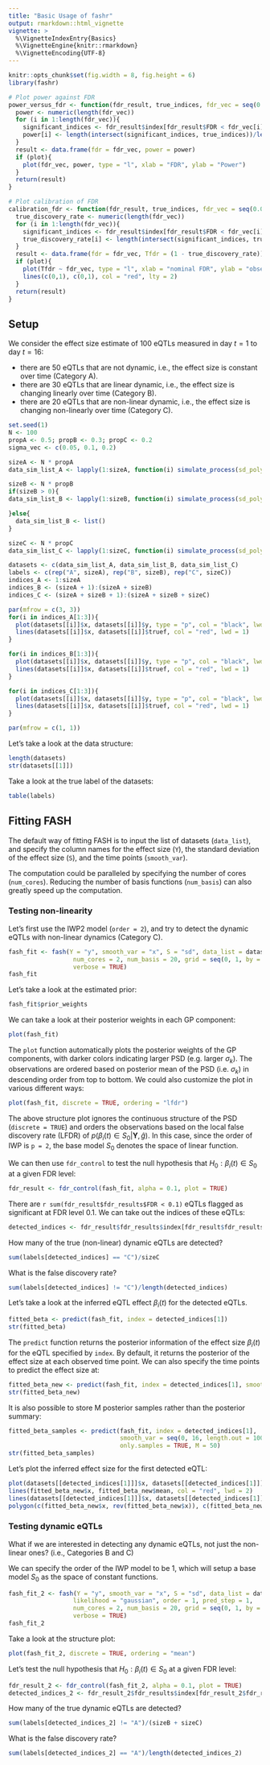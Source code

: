 ```yaml
---
title: "Basic Usage of fashr"
output: rmarkdown::html_vignette
vignette: >
  %\VignetteIndexEntry{Basics}
  %\VignetteEngine{knitr::rmarkdown}
  %\VignetteEncoding{UTF-8}
---
```


```r
knitr::opts_chunk$set(fig.width = 8, fig.height = 6)
library(fashr)
```

```r
# Plot power against FDR
power_versus_fdr <- function(fdr_result, true_indices, fdr_vec = seq(0.01,0.99,by = 0.01), plot = TRUE){
  power <- numeric(length(fdr_vec))
  for (i in 1:length(fdr_vec)){
    significant_indices <- fdr_result$index[fdr_result$FDR < fdr_vec[i]]
    power[i] <- length(intersect(significant_indices, true_indices))/length(true_indices)
  }
  result <- data.frame(fdr = fdr_vec, power = power)
  if (plot){
    plot(fdr_vec, power, type = "l", xlab = "FDR", ylab = "Power")
  }
  return(result)
}

# Plot calibration of FDR
calibration_fdr <- function(fdr_result, true_indices, fdr_vec = seq(0.01,0.99,by = 0.01), plot = TRUE){
  true_discovery_rate <- numeric(length(fdr_vec))
  for (i in 1:length(fdr_vec)){
    significant_indices <- fdr_result$index[fdr_result$FDR < fdr_vec[i]]
    true_discovery_rate[i] <- length(intersect(significant_indices, true_indices))/length(significant_indices)
  }
  result <- data.frame(fdr = fdr_vec, Tfdr = (1 - true_discovery_rate))
  if (plot){
    plot(Tfdr ~ fdr_vec, type = "l", xlab = "nominal FDR", ylab = "observed FDR", data = result)
    lines(c(0,1), c(0,1), col = "red", lty = 2)
  }
  return(result)
}
```

## Setup

We consider the effect size estimate of $100$ eQTLs measured in day $t = 1$ to day $t = 16$:

- there are $50$ eQTLs that are not dynamic, i.e., the effect size is constant over time (Category A).
- there are $30$ eQTLs that are linear dynamic, i.e., the effect size is changing linearly over time (Category B).
- there are $20$ eQTLs that are non-linear dynamic, i.e., the effect size is changing non-linearly over time (Category C).

```r
set.seed(1)
N <- 100
propA <- 0.5; propB <- 0.3; propC <- 0.2
sigma_vec <- c(0.05, 0.1, 0.2)

sizeA <- N * propA
data_sim_list_A <- lapply(1:sizeA, function(i) simulate_process(sd_poly = 0.2, type = "nondynamic", sd = sigma_vec, normalize = TRUE))

sizeB <- N * propB
if(sizeB > 0){
data_sim_list_B <- lapply(1:sizeB, function(i) simulate_process(sd_poly = 1, type = "linear", sd = sigma_vec, normalize = TRUE))

}else{
  data_sim_list_B <- list()
}

sizeC <- N * propC
data_sim_list_C <- lapply(1:sizeC, function(i) simulate_process(sd_poly = 0, type = "nonlinear", sd = sigma_vec, sd_fun = 1, p = 1, normalize = TRUE))

datasets <- c(data_sim_list_A, data_sim_list_B, data_sim_list_C)
labels <- c(rep("A", sizeA), rep("B", sizeB), rep("C", sizeC))
indices_A <- 1:sizeA
indices_B <- (sizeA + 1):(sizeA + sizeB)
indices_C <- (sizeA + sizeB + 1):(sizeA + sizeB + sizeC)

par(mfrow = c(3, 3))
for(i in indices_A[1:3]){
  plot(datasets[[i]]$x, datasets[[i]]$y, type = "p", col = "black", lwd = 2, xlab = "Time", ylab = "Effect Size", ylim = c(-1.5, 1.5), main = paste("Category A: ", i))
  lines(datasets[[i]]$x, datasets[[i]]$truef, col = "red", lwd = 1)
}

for(i in indices_B[1:3]){
  plot(datasets[[i]]$x, datasets[[i]]$y, type = "p", col = "black", lwd = 2, xlab = "Time", ylab = "Effect Size", ylim = c(-1.5, 1.5), main = paste("Category B: ", i))
  lines(datasets[[i]]$x, datasets[[i]]$truef, col = "red", lwd = 1)
}

for(i in indices_C[1:3]){
  plot(datasets[[i]]$x, datasets[[i]]$y, type = "p", col = "black", lwd = 2, xlab = "Time", ylab = "Effect Size", ylim = c(-1.5, 1.5), main = paste("Category C: ", i))
  lines(datasets[[i]]$x, datasets[[i]]$truef, col = "red", lwd = 1)
}

par(mfrow = c(1, 1))
```

Let's take a look at the data structure:

```r
length(datasets)
str(datasets[[1]])
```

Take a look at the true label of the datasets:

```r
table(labels)
```

## Fitting FASH

The default way of fitting FASH is to input the list of datasets
(`data_list`), and specify the column names for the effect size (`Y`),
the standard deviation of the effect size (`S`), and the time points
(`smooth_var`).

The computation could be paralleled by specifying the number of cores
(`num_cores`). Reducing the number of basis functions (`num_basis`)
can also greatly speed up the computation.

### Testing non-linearity

Let's first use the IWP2 model (`order = 2`), and try to detect the
dynamic eQTLs with non-linear dynamics (Category C).

```r
fash_fit <- fash(Y = "y", smooth_var = "x", S = "sd", data_list = datasets, 
                  num_cores = 2, num_basis = 20, grid = seq(0, 1, by = 0.025),
                  verbose = TRUE)
fash_fit
```

Let's take a look at the estimated prior:

```r
fash_fit$prior_weights
```

We can take a look at their posterior weights in each GP component:

```r
plot(fash_fit)
```

The `plot` function automatically plots the posterior weights of the GP components, with darker colors indicating larger PSD (e.g. larger $\sigma_k$). 
The observations are ordered based on posterior mean of the PSD (i.e. $\sigma_k$) in descending order from top to bottom. 
We could also customize the plot in various different ways:

```r
plot(fash_fit, discrete = TRUE, ordering = "lfdr")
```

The above structure plot ignores the continuous structure of the PSD (`discrete = TRUE`) and orders the observations based on the local false discovery rate (LFDR) of $p(\beta_i(t)\in S_0|\boldsymbol{Y}, \hat{g})$.
In this case, since the order of IWP is `p = 2`, the base model $S_0$ denotes the space of linear function.


We can then use `fdr_control` to test the null hypothesis that $H_0: \beta_i(t) \in S_0$ at a given FDR level:

```r
fdr_result <- fdr_control(fash_fit, alpha = 0.1, plot = TRUE)
```

There are `r sum(fdr_result$fdr_results$FDR < 0.1)` eQTLs flagged as significant at FDR level 0.1. We can take out the indices of these eQTLs:

```r
detected_indices <- fdr_result$fdr_results$index[fdr_result$fdr_results$FDR < 0.1]
```

How many of the true (non-linear) dynamic eQTLs are detected?

```r
sum(labels[detected_indices] == "C")/sizeC
```

What is the false discovery rate?

```r
sum(labels[detected_indices] != "C")/length(detected_indices)
```

Let's take a look at the inferred eQTL effect $\beta_i(t)$ for the detected eQTLs. 

```r
fitted_beta <- predict(fash_fit, index = detected_indices[1])
str(fitted_beta)
```

The `predict` function returns the posterior information of the effect size $\beta_i(t)$ for the eQTL specified by `index`.
By default, it returns the posterior of the effect size at each observed time point.
We can also specify the time points to predict the effect size at:

```r
fitted_beta_new <- predict(fash_fit, index = detected_indices[1], smooth_var = seq(0, 16, length.out = 100))
str(fitted_beta_new)
```

It is also possible to store M posterior samples rather than the posterior summary:

```r
fitted_beta_samples <- predict(fash_fit, index = detected_indices[1], 
                               smooth_var = seq(0, 16, length.out = 100), 
                               only.samples = TRUE, M = 50)
str(fitted_beta_samples)
```

Let's plot the inferred effect size for the first detected eQTL:

```r
plot(datasets[[detected_indices[1]]]$x, datasets[[detected_indices[1]]]$y, type = "p", col = "black", lwd = 2, xlab = "Time", ylab = "Effect Size")
lines(fitted_beta_new$x, fitted_beta_new$mean, col = "red", lwd = 2)
lines(datasets[[detected_indices[1]]]$x, datasets[[detected_indices[1]]]$truef, col = "black", lwd = 1, lty = 2)
polygon(c(fitted_beta_new$x, rev(fitted_beta_new$x)), c(fitted_beta_new$lower, rev(fitted_beta_new$upper)), col = rgb(1, 0, 0, 0.2), border = NA)
```

### Testing dynamic eQTLs

What if we are interested in detecting any dynamic eQTLs, not just the
non-linear ones? (i.e., Categories B and C)

We can specify the order of the IWP model to be 1, which will setup a
base model $S_0$ as the space of constant functions.

```r
fash_fit_2 <- fash(Y = "y", smooth_var = "x", S = "sd", data_list = datasets, 
                  likelihood = "gaussian", order = 1, pred_step = 1,
                  num_cores = 2, num_basis = 20, grid = seq(0, 1, by = 0.025),
                  verbose = TRUE)
fash_fit_2
```

Take a look at the structure plot:

```r
plot(fash_fit_2, discrete = TRUE, ordering = "mean")
```

Let's test the null hypothesis that $H_0: \beta_i(t) \in S_0$ at a
given FDR level:

```r
fdr_result_2 <- fdr_control(fash_fit_2, alpha = 0.1, plot = TRUE)
detected_indices_2 <- fdr_result_2$fdr_results$index[fdr_result_2$fdr_results$FDR < 0.1]
```

How many of the true dynamic eQTLs are detected?

```r
sum(labels[detected_indices_2] != "A")/(sizeB + sizeC)
```

What is the false discovery rate?

```r
sum(labels[detected_indices_2] == "A")/length(detected_indices_2)
```


